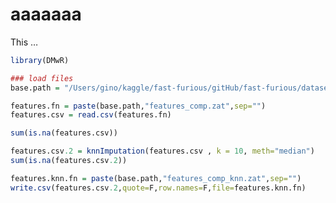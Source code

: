 aaaaaaa
========================================================

This ...

```r
library(DMwR)

### load files 
base.path = "/Users/gino/kaggle/fast-furious/gitHub/fast-furious/dataset/walmart-recruiting-store-sales-forecasting/"

features.fn = paste(base.path,"features_comp.zat",sep="")
features.csv = read.csv(features.fn)

sum(is.na(features.csv))

features.csv.2 = knnImputation(features.csv , k = 10, meth="median")
sum(is.na(features.csv.2))

features.knn.fn = paste(base.path,"features_comp_knn.zat",sep="")
write.csv(features.csv.2,quote=F,row.names=F,file=features.knn.fn)
```


